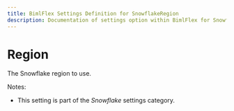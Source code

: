 ---
title: BimlFlex Settings Definition for SnowflakeRegion
description: Documentation of settings option within BimlFlex for SnowflakeRegion
---
<head>
  <meta name="varigenceProduct" content="BimlFlex"></meta>
  <meta name="varigenceArticleType" content="Reference"></meta>
</head>


# Region

The Snowflake region to use.

Notes:

* This setting is part of the *Snowflake* settings category.

